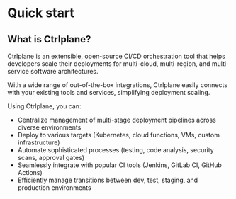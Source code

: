 # Quick start

## What is Ctrlplane?

Ctrlplane is an extensible, open-source CI/CD orchestration tool that helps
developers scale their deployments for multi-cloud, multi-region, and
multi-service software architectures.

With a wide range of out-of-the-box integrations, Ctrlplane easily connects with
your existing tools and services, simplifying deployment scaling.

Using Ctrlplane, you can:

- Centralize management of multi-stage deployment pipelines across diverse environments
- Deploy to various targets (Kubernetes, cloud functions, VMs, custom infrastructure)
- Automate sophisticated processes (testing, code analysis, security scans, approval gates)
- Seamlessly integrate with popular CI tools (Jenkins, GitLab CI, GitHub Actions)
- Efficiently manage transitions between dev, test, staging, and production environments
